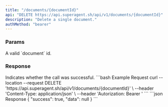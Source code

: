 ```yaml
---
title: "/documents/{documentId}"
api: "DELETE https://api.superagent.sh/api/v1/documents/{documentId}"
description: "Delete a single document."
authMethod: "bearer"
---
```


### Params

<ParamField path="documentId" required type="string">
  A valid `document` id.
</ParamField>

### Response

<ResponseField name="success" type="boolean">
  Indicates whether the call was successful.
</ResponseField>

<RequestExample>
```bash Example Request
curl --location --request DELETE 'https://api.superagent.sh/api/v1/documents/{documentId}' \
--header 'Content-Type: application/json' \
--header 'Autorization: Bearer <token>'
```
</RequestExample>

<ResponseExample>
```json Response
{
  "success": true,
  "data": null
}
```
</ResponseExample>
